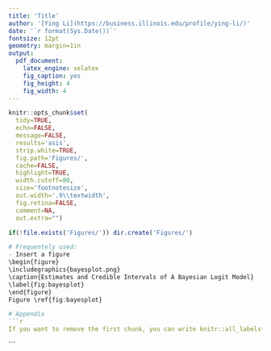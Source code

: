```yaml
---
title: 'Title'
author: '[Ying Li](https://business.illinois.edu/profile/ying-li/)'
date: '`r format(Sys.Date())`'
fontsize: 12pt
geometry: margin=1in
output:
  pdf_document:
    latex_engine: xelatex
    fig_caption: yes
    fig_height: 4
    fig_width: 4
---
```


```r
knitr::opts_chunk$set(
  tidy=TRUE,
  echo=FALSE,
  message=FALSE,
  results='asis',
  strip.white=TRUE,
  fig.path='Figures/',
  cache=FALSE,
  highlight=TRUE,
  width.cutoff=80,
  size='footnotesize',
  out.width='.9\\textwidth',
  fig.retina=FALSE,
  comment=NA,
  out.extra="")

if(!file.exists('Figures/')) dir.create('Figures/')
```


```r
# Frequentely used:
- Insert a figure
\begin{figure}
\includegraphics{bayesplot.png}
\caption{Estimates and Credible Intervals of A Bayesian Logit Model}
\label{fig:bayesplot}
\end{figure}
Figure \ref{fig:bayesplot}

# Appendix 
```r
If you want to remove the first chunk, you can write knitr::all_labels()[-1]
```
```
 
 